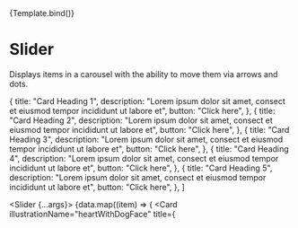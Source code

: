 

<Meta title="Components/Slider" component={Slider} />

<Canvas>
  <Story name="Overview" args={{ pagination: true, navigation: true }}>
    {Template.bind()}
  </Story>
</Canvas>

<ArgsTable />

# Slider

Displays items in a carousel with the ability to move them via arrows and dots.

  {
    title: "Card Heading 1",
    description:
      "Lorem ipsum dolor sit amet, consect et eiusmod tempor incididunt ut labore et",
    button: "Click here",
  },
  {
    title: "Card Heading 2",
    description:
      "Lorem ipsum dolor sit amet, consect et eiusmod tempor incididunt ut labore et",
    button: "Click here",
  },
  {
    title: "Card Heading 3",
    description:
      "Lorem ipsum dolor sit amet, consect et eiusmod tempor incididunt ut labore et",
    button: "Click here",
  },
  {
    title: "Card Heading 4",
    description:
      "Lorem ipsum dolor sit amet, consect et eiusmod tempor incididunt ut labore et",
    button: "Click here",
  },
  {
    title: "Card Heading 5",
    description:
      "Lorem ipsum dolor sit amet, consect et eiusmod tempor incididunt ut labore et",
    button: "Click here",
  },
]

  <Slider {...args}>
    {data.map((item) => (
      <Card
        illustrationName="heartWithDogFace"
        title={<Title text={item.title} />}
        layout="center"
        key={item.title}
      >
        <Typography variant="bodySmall">{item.description}</Typography>
        <Button
          text={item.button}
          variant="textLine"
          size="small"
          href="https://google.com"
        />
      </Card>
    ))}
  </Slider>
)
